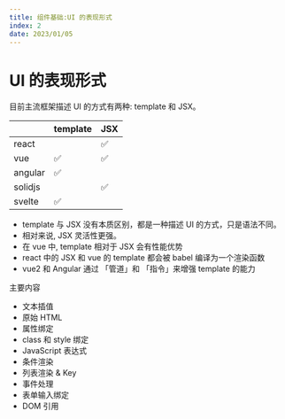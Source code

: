 ```yaml
---
title: 组件基础:UI 的表现形式
index: 2
date: 2023/01/05
---
```


# UI 的表现形式

目前主流框架描述 UI 的方式有两种: template 和 JSX。

|         | template | JSX |
| :------ | :------- | :-- |
| react   |          | ✅  |
| vue     | ✅       | ✅  |
| angular | ✅       |     |
| solidjs |          | ✅  |
| svelte  | ✅       |     |

- template 与 JSX 没有本质区别，都是一种描述 UI 的方式，只是语法不同。
- 相对来说, JSX 灵活性更强。
- 在 vue 中, template 相对于 JSX 会有性能优势
- react 中的 JSX 和 vue 的 template 都会被 babel 编译为一个渲染函数
- vue2 和 Angular 通过 「管道」和 「指令」来增强 template 的能力

主要内容

- 文本插值
- 原始 HTML
- 属性绑定
- class 和 style 绑定
- JavaScript 表达式
- 条件渲染
- 列表渲染 & Key
- 事件处理
- 表单输入绑定
- DOM 引用
